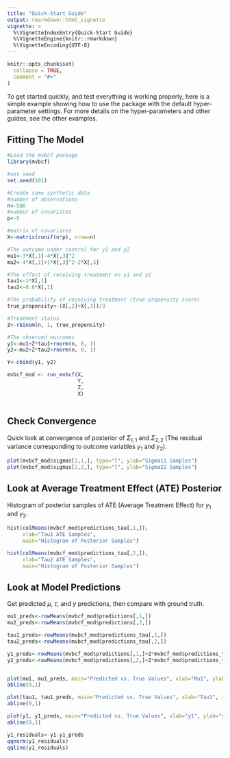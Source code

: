 ```yaml
---
title: "Quick-Start Guide"
output: rmarkdown::html_vignette
vignette: >
  %\VignetteIndexEntry{Quick-Start Guide}
  %\VignetteEngine{knitr::rmarkdown}
  %\VignetteEncoding{UTF-8}
---
```


```r
knitr::opts_chunk$set(
  collapse = TRUE,
  comment = "#>"
)
```

To get started quickly, and test everything is working properly, here is a simple example showing how to use the package with the default hyper-parameter settings. For more details on the hyper-parameters and other guides, see the other examples.

## Fitting The Model


```r
#Load the mvbcf package
library(mvbcf)

#set seed
set.seed(101)

#Create some synthetic data
#number of observations
n<-500
#number of covariates
p<-5

#matrix of covariates
X<-matrix(runif(n*p), nrow=n)

#The outcome under control for y1 and y2
mu1<-3*X[,1]-4*X[,3]^2
mu2<-4*X[,1]+1*X[,3]^2-2*X[,5]

#The effect of receiving treatment on y1 and y2
tau1<-1*X[,1]
tau2<-0.6*X[,1]

#The probability of receiving treatment (true propensity score)
true_propensity<-(X[,2]+X[,3])/3

#Treatment status
Z<-rbinom(n, 1, true_propensity)

#The observed outcomes
y1<-mu1+Z*tau1+rnorm(n, 0, 1)
y2<-mu2+Z*tau2+rnorm(n, 0, 1)

Y<-cbind(y1, y2)

mvbcf_mod <- run_mvbcf(X,
                       Y,
                       Z,
                       X)



```

## Check Convergence

Quick look at convergence of posterior of $\Sigma_{1,1}$ and $\Sigma_{2,2}$ (The residual variance corresponding to outcome variables $y_{1}$ and $y_{2}$).

```r
plot(mvbcf_mod$sigmas[1,1,], type="l", ylab="Sigma11 Samples")
plot(mvbcf_mod$sigmas[2,2,], type="l", ylab="Sigma22 Samples")
```

## Look at Average Treatment Effect (ATE) Posterior

Histogram of posterior samples of ATE (Average Treatment Effect) for $y_{1}$ and $y_{2}$.

```r

hist(colMeans(mvbcf_mod$predictions_tau[,1,]),
     xlab="Tau1 ATE Samples",
     main="Histogram of Posterior Samples")

hist(colMeans(mvbcf_mod$predictions_tau[,2,]),
     xlab="Tau2 ATE Samples",
     main="Histogram of Posterior Samples")

```

## Look at Model Predictions

Get predicted $\mu$, $\tau$, and $y$ predictions, then compare with ground truth.

```r

mu1_preds<-rowMeans(mvbcf_mod$predictions[,1,])
mu2_preds<-rowMeans(mvbcf_mod$predictions[,2,])

tau1_preds<-rowMeans(mvbcf_mod$predictions_tau[,1,])
tau2_preds<-rowMeans(mvbcf_mod$predictions_tau[,2,])

y1_preds<-rowMeans(mvbcf_mod$predictions[,1,]+Z*mvbcf_mod$predictions_tau[,1,])
y2_preds<-rowMeans(mvbcf_mod$predictions[,2,]+Z*mvbcf_mod$predictions_tau[,2,])


plot(mu1, mu1_preds, main="Predicted vs. True Values", xlab="Mu1", ylab="Mu1 Predictions")
abline(0,1)

plot(tau1, tau1_preds, main="Predicted vs. True Values", xlab="Tau1", ylab="Tau1 Predictions")
abline(0,1)

plot(y1, y1_preds, main="Predicted vs. True Values", xlab="y1", ylab="y1 Predictions")
abline(0,1)

y1_residuals<-y1-y1_preds
qqnorm(y1_residuals)
qqline(y1_residuals)

```